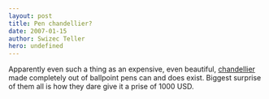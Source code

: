 ```yaml
---
layout: post
title: Pen chandellier?
date: 2007-01-15
author: Swizec Teller
hero: undefined
---
```


Apparently even such a thing as an expensive, even beautiful, [chandellier](http://inhabitat.com/2007/01/10/bic-ballpoint-pen-chandelier/) made completely out of ballpoint pens can and does exist. Biggest surprise of them all is how they dare give it a prise of 1000 USD.
